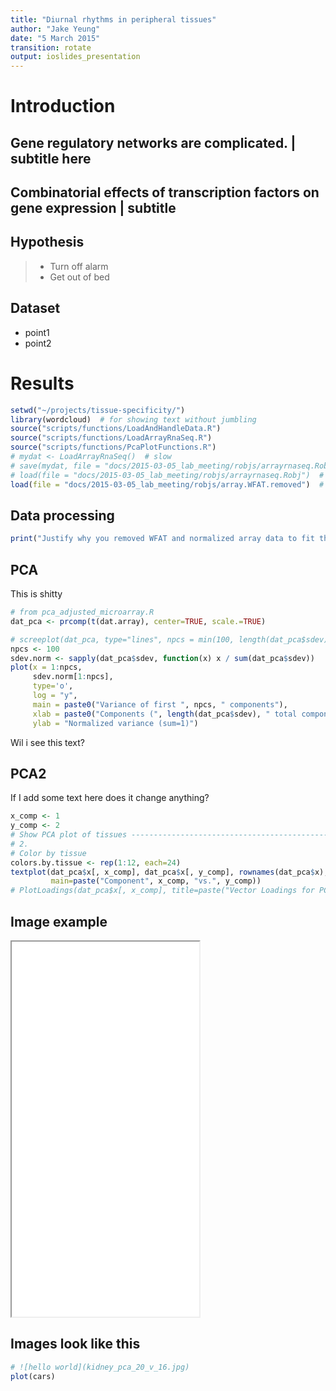 ```yaml
---
title: "Diurnal rhythms in peripheral tissues"
author: "Jake Yeung"
date: "5 March 2015"
transition: rotate
output: ioslides_presentation
---
```


# Introduction

## Gene regulatory networks are complicated. | subtitle here

## Combinatorial effects of transcription factors on gene expression | subtitle

## Hypothesis

> - Turn off alarm
> - Get out of bed

## Dataset

- point1
- point2

# Results

```r
setwd("~/projects/tissue-specificity/")
library(wordcloud)  # for showing text without jumbling
source("scripts/functions/LoadAndHandleData.R")
source("scripts/functions/LoadArrayRnaSeq.R")
source("scripts/functions/PcaPlotFunctions.R")
# mydat <- LoadArrayRnaSeq()  # slow
# save(mydat, file = "docs/2015-03-05_lab_meeting/robjs/arrayrnaseq.Robj")
# load(file = "docs/2015-03-05_lab_meeting/robjs/arrayrnaseq.Robj")  # mydat
load(file = "docs/2015-03-05_lab_meeting/robjs/array.WFAT.removed")  # dat.array
```

## Data processing
```r
print("Justify why you removed WFAT and normalized array data to fit the RNA-Seq data")
```

## PCA {.flexbox .vcenter}
This is shitty
```r
# from pca_adjusted_microarray.R
dat_pca <- prcomp(t(dat.array), center=TRUE, scale.=TRUE)

# screeplot(dat_pca, type="lines", npcs = min(100, length(dat_pca$sdev)), log="y", main = "")
npcs <- 100
sdev.norm <- sapply(dat_pca$sdev, function(x) x / sum(dat_pca$sdev))
plot(x = 1:npcs, 
     sdev.norm[1:npcs], 
     type='o', 
     log = "y", 
     main = paste0("Variance of first ", npcs, " components"),
     xlab = paste0("Components (", length(dat_pca$sdev), " total components)"),
     ylab = "Normalized variance (sum=1)")

```
Wil i see this text?

## PCA2 {.smaller}
If I add some text here does it change anything?
```r
x_comp <- 1
y_comp <- 2
# Show PCA plot of tissues ----------------------------------------------------  
# 2. 
# Color by tissue
colors.by.tissue <- rep(1:12, each=24)
textplot(dat_pca$x[, x_comp], dat_pca$x[, y_comp], rownames(dat_pca$x), cex=0.7, col=colors.by.tissue, 
         main=paste("Component", x_comp, "vs.", y_comp))
# PlotLoadings(dat_pca$x[, x_comp], title=paste("Vector Loadings for PCA component:", x_comp))

```

## Image example
<iframe src = 'kidney_pca_20_v_16.jpg' height='600px'></iframe>

## Images look like this
```r
# ![hello world](kidney_pca_20_v_16.jpg)
plot(cars)
```
